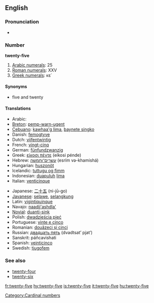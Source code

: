 ==English==

===Pronunciation===
* {{audio|en-us-twenty-five.ogg|Audio (US)}}

===Number===
'''twenty-five'''

# [[w:Arabic numerals|Arabic numerals]]: 25
# [[w:Roman numerals|Roman numerals]]: XXV
# [[w:Greek numerals|Greek numerals]]: κε΄

====Synonyms====
* five and twenty

====Translations====
{{trans-top|twenty-five}}
* Arabic: {{Arab|[[خمسة وعشرين]]}} {{unicode|(xámsa w-ʕišrīn)}}
* [[Breton]]: [[pemp-warn-ugent]]
* [[Cebuano]]: [[kawhaa'g lima]], [[baynete singko]]
* Danish: [[femogtyve]]
* Dutch: [[vijfentwintig]]
* French: [[vingt-cinq]] {{m}}
* German: [[fünfundzwanzig]]
* Greek: [[είκοσι πέντε]] (eíkosi pénde)
* Hebrew: [[עשרים־וחמשה]] (esrím və-khamishá)
* Hungarian: [[huszonöt]]
* Icelandic: [[tuttugu og fimm]] {{indecl}}
* Indonesian: [[duapuluh]] [[lima]]
* Italian: [[venticinque]]
{{trans-mid}}
* Japanese: [[二十五]] (ni-jū-go)
* [[Javanese]]: [[selawe]], [[selangkung]]
* Latin: [[vigintiquinque]]
* Navajo: [[naadįį'ashdla']]
* [[Novial]]: [[duanti-sink]]
* Polish: [[dwadzieścia pięć]]
* Portuguese: [[vinte e cinco]] {{m}}
* Romanian: [[douăzeci şi cinci]]
* Russian: [[двадцать пять]] (dvadtsat’ pjat’)
* Sanskrit: páñcavi{{m}}shati
* Spanish: [[veinticinco]] {{m}}
* Swedish: [[tjugofem]]
{{trans-bottom}}

===See also===
* [[twenty-four]]
* [[twenty-six]]

[[Category:Cardinal numbers]]

[[fr:twenty-five]]
[[hy:twenty-five]]
[[is:twenty-five]]
[[it:twenty-five]]
[[hu:twenty-five]]